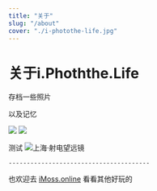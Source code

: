 ```yaml
---
title: "关于"
slug: "/about"
cover: "./i-photothe-life.jpg"
---
```


# 关于i.Phoththe.Life

存档一些照片

以及记忆

![](https://images.unsplash.com/photo-1556740758-90de374c12ad)
![](./i-photothe-life.jpg)

测试
![上海·射电望远镜](http://s5dx8h0rq.bkt.clouddn.com/i-photothe-life.jpg)



    ---------------------------------------


也欢迎去 [iMoss.online](https://imoss.online "iMoss.online") 看看其他好玩的


